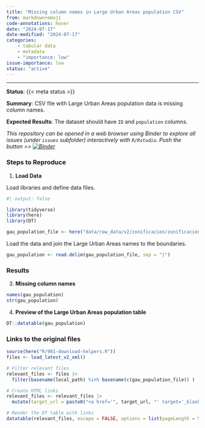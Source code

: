 ```yaml
---
title: "Missing column names in Large Urban Areas population CSV"
from: markdown+emoji
code-annotations: hover
date: "2024-07-17"
date-modified: "2024-07-17"
categories:
    - tabular data
    - metadata
    - "importance: low"
issue-importance: low
status: "active"
---
```


---

**Status**: {{< meta status >}}


**Summary**: CSV file with Large Urban Areas population data is missing column names.

**Expected Results**: The dataset should have `ID` and `population` columns.

*This repository can be opened in a web browser using Binder to explore all issues (under `issues` subfolder) interactively with `R/Rstudio`. Push the button >> [![Binder](https://mybinder.org/badge_logo.svg)](https://mybinder.org/v2/gh/e-kotov/mitma-data-issues/HEAD?urlpath=rstudio){target="_blank"}*

### Steps to Reproduce

1. **Load Data**

Load libraries and define data files.

```r
#| output: false

library(tidyverse)
library(here)
library(DT)

gau_population_file <- here("data/raw_data/v2/zonificacion/zonificacion_GAU/poblacion_gaus.csv")
```

Load the data and join the Large Urban Areas names to the boundaries.


```r
gau_population <- read.delim(gau_population_file, sep = "|")
```


### Results

3. **Missing column names**

```r
names(gau_population)
str(gau_population)
```

4. **Preview of the Large Urban Areas population table**

```r
DT::datatable(gau_population)
```



### Links to the original files

```r
source(here("R/901-download-helpers.R"))
files <- load_latest_v2_xml()

# Filter relevant files
relevant_files <- files |> 
  filter(basename(local_path) %in% basename(c(gau_population_file)) )

# Create HTML links
relevant_files <- relevant_files |> 
  mutate(target_url = paste0("<a href='", target_url, "' target='_blank'>", target_url, "</a>"))

# Render the DT table with links
datatable(relevant_files, escape = FALSE, options = list(pageLength = 5))
```


